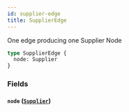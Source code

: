 ```yaml
---
id: supplier-edge
title: SupplierEdge
---
```


One edge producing one Supplier Node

```graphql
type SupplierEdge {
  node: Supplier
}
```

### Fields

#### `node` ([`Supplier`](/developers/supplier-apis/supply-api/graphql/reference/objects/supplier))
